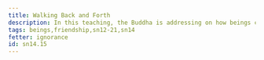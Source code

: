 ```yaml
---
title: Walking Back and Forth
description: In this teaching, the Buddha is addressing on how beings come together and associate based on dispositions and intent.
tags: beings,friendship,sn12-21,sn14
fetter: ignorance
id: sn14.15
---
```



<Title />
<Description />

At one time, the Blessed One was dwelling at Rājagaha on Vulture Peak Mountain. At that time, the Venerable Sāriputta was walking back and forth with many bhikkhus not far from the Blessed One; the Venerable Mahāmoggallāna was also walking back and forth with many bhikkhus not far from the Blessed One; the Venerable Mahākassapa was also walking back and forth with many bhikkhus not far from the Blessed One; the Venerable Anuruddha was also walking back and forth with many bhikkhus not far from the Blessed One; the Venerable Puṇṇa Mantāniputta was also walking back and forth with many bhikkhus not far from the Blessed One; the Venerable Upāli was also walking back and forth with many bhikkhus not far from the Blessed One; the Venerable Ānanda was also walking back and forth with many bhikkhus not far from the Blessed One; and Devadatta was also walking back and forth with many bhikkhus not far from the Blessed One.

Then the Blessed One addressed the bhikkhus: "Bhikkhus, do you see Sāriputta walking back and forth with many bhikkhus?"

"Yes, venerable sir."

"All these bhikkhus are of great wisdom. Do you see Moggallāna walking back and forth with many bhikkhus?"

"Yes, venerable sir."

"All these bhikkhus have great spiritual powers. Do you see Kassapa walking back and forth with many bhikkhus?"

"Yes, venerable sir."

"All these bhikkhus are ascetics of austere practices. Do you see Anuruddha walking back and forth with many bhikkhus?"

"Yes, venerable sir."

"All these bhikkhus have the divine eye. Do you see Puṇṇa Mantāniputta walking back and forth with many bhikkhus?"

"Yes, venerable sir."

"All these bhikkhus are teachers of the Dhamma. Do you see Upāli walking back and forth with many bhikkhus?"

"Yes, venerable sir."

"All these bhikkhus are masters of the discipline. Do you see Ānanda walking back and forth with many bhikkhus?"

"Yes, venerable sir."

"All these bhikkhus are very learned. Do you see Devadatta walking back and forth with many bhikkhus?"

"Yes, venerable sir."

"All these bhikkhus have evil desires."

"Bhikkhus, beings come together and associate according to their disposition. Those with inferior dispositions associate with those of inferior dispositions; those intent on good associate with those intent on good."

"In the past, too, bhikkhus, beings came together and associated according to their disposition. Those with inferior dispositions associated with those of inferior dispositions; those intent on good associated with those intent on good. In the future, too, bhikkhus, beings will come together and associate according to their disposition. Those with inferior dispositions will associate with those of inferior dispositions; those intent on good will associate with those intent on good. Even now, bhikkhus, beings come together and associate according to their disposition. Those with inferior dispositions associate with those of inferior dispositions; those intent on good associate with those intent on good."